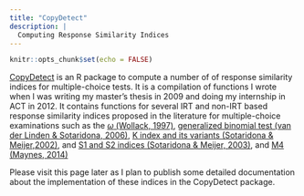 ```yaml
---
title: "CopyDetect"
description: |
  Computing Response Similarity Indices
---
```


```r
knitr::opts_chunk$set(echo = FALSE)
```

[CopyDetect](https://cran.r-project.org/web/packages/CopyDetect/index.html) is an R package to compute a number of of response similarity indices for multiple-choice tests. It is a compilation of functions I wrote when I was writing my master's thesis in 2009 and doing my internship in ACT in 2012. It contains functions for several IRT and non-IRT based response similarity indices proposed in the literature for multiple-choice examinations such as the [$\omega$ (Wollack, 1997)](https://doi.org/10.1177/01466216970214002), [generalized binomial test (van der Linden & Sotaridona, 2006)](https://doi.org/10.3102/10769986031003283), [K index and its variants (Sotaridona & Meijer,2002)](https://doi.org/10.1111/j.1745-3984.2002.tb01138.x), and [S1 and S2 indices (Sotaridona & Meijer, 2003)](https://doi.org/10.1111/j.1745-3984.2003.tb01096.x), and [M4 (Maynes, 2014)](https://dergipark.org.tr/en/download/article-file/649505)

Please visit this page later as I plan to publish some detailed documentation about the implementation of these indices in the CopyDetect package.

